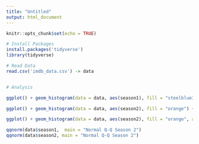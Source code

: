 ```yaml
---
title: "Untitled"
output: html_document
---
```


```r
knitr::opts_chunk$set(echo = TRUE)
```

```r
# Install Packages
install.packages('tidyverse')
library(tidyverse)

```

```r
# Read Data
read.csv('imdb_data.csv') -> data



```

```r
# Analysis

ggplot() + geom_histogram(data = data, aes(season1), fill = "steelblue3") + xlab("Season 1 Ratings") 

ggplot() + geom_histogram(data = data, aes(season2), fill = "orange") + xlab("Season 2 Ratings") 

ggplot() + geom_histogram(data = data, aes(season2), fill = "orange", alpha = .6) + xlab("Ratings")  + geom_histogram(data = data, aes(season1), fill = "steelblue3", alpha = .6)

qqnorm(data$season1,  main = "Normal Q-Q Season 2")
qqnorm(data$season2, main = "Normal Q-Q Season 2")



```




